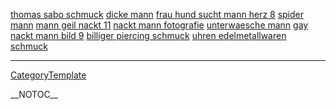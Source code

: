 <a href= http://schmuck.oldbigtits.cn/thomas-sabo-schmuck.html >thomas sabo schmuck</a>   <a href= http://maenner.oldbigtits.cn/dicke-mann.html >dicke mann</a>   <a href= http://maenner.oldbigtits.cn/frau-hund-sucht-mann-herz.html >frau hund sucht mann herz 8</a>   <a href= http://maenner.oldbigtits.cn/spider-mann.html >spider mann</a>   <a href= http://maenner.oldbigtits.cn/mann-geil-nackt.html >mann geil nackt 11</a>   <a href= http://maenner.oldbigtits.cn/nackt-mann-fotografie.html >nackt mann fotografie</a>   <a href= http://maenner.oldbigtits.cn/unterwaesche-mann.html >unterwaesche mann</a>   <a href= http://maenner.oldbigtits.cn/gay-nackt-mann-bild.html >gay nackt mann bild 9</a>   <a href= http://schmuck.oldbigtits.cn/billiger-piercing-schmuck.html >billiger piercing schmuck</a>   <a href= http://schmuck.oldbigtits.cn/uhren-edelmetallwaren-schmuck.html >uhren edelmetallwaren schmuck</a>
----
[[CategoryTemplate]]

__NOTOC__